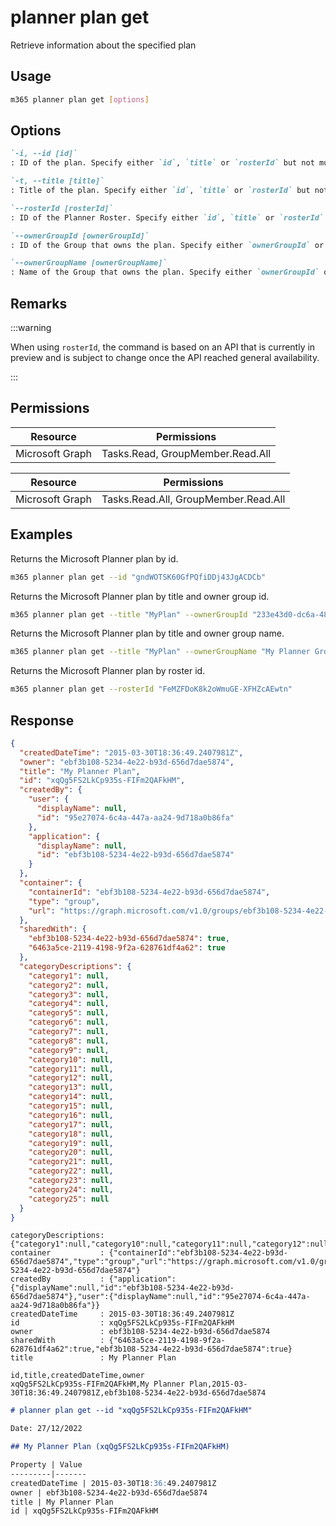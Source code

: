 
# planner plan get

Retrieve information about the specified plan

## Usage

```sh
m365 planner plan get [options]
```

## Options

```md definition-list
`-i, --id [id]`
: ID of the plan. Specify either `id`, `title` or `rosterId` but not multiple.

`-t, --title [title]`
: Title of the plan. Specify either `id`, `title` or `rosterId` but not multiple.

`--rosterId [rosterId]`
: ID of the Planner Roster. Specify either `id`, `title` or `rosterId` but not multiple.

`--ownerGroupId [ownerGroupId]`
: ID of the Group that owns the plan. Specify either `ownerGroupId` or `ownerGroupName` when using `title` but not both.

`--ownerGroupName [ownerGroupName]`
: Name of the Group that owns the plan. Specify either `ownerGroupId` or `ownerGroupName` when using `title` but not both.
```

<Global />

## Remarks

:::warning

When using `rosterId`, the command is based on an API that is currently in preview and is subject to change once the API reached general availability.

:::

## Permissions

<Tabs>
  <TabItem value="Delegated">

  | Resource        | Permissions                      |
  |-----------------|----------------------------------|
  | Microsoft Graph | Tasks.Read, GroupMember.Read.All |

  </TabItem>
  <TabItem value="Application">

  | Resource        | Permissions                          |
  |-----------------|--------------------------------------|
  | Microsoft Graph | Tasks.Read.All, GroupMember.Read.All |

  </TabItem>
</Tabs>

## Examples

Returns the Microsoft Planner plan by id.

```sh
m365 planner plan get --id "gndWOTSK60GfPQfiDDj43JgACDCb"
```

Returns the Microsoft Planner plan by title and owner group id.

```sh
m365 planner plan get --title "MyPlan" --ownerGroupId "233e43d0-dc6a-482e-9b4e-0de7a7bce9b4"
```

Returns the Microsoft Planner plan by title and owner group name.

```sh
m365 planner plan get --title "MyPlan" --ownerGroupName "My Planner Group"
```

Returns the Microsoft Planner plan by roster id.

```sh
m365 planner plan get --rosterId "FeMZFDoK8k2oWmuGE-XFHZcAEwtn"
```

## Response

<Tabs>
  <TabItem value="JSON">

  ```json
  {
    "createdDateTime": "2015-03-30T18:36:49.2407981Z",
    "owner": "ebf3b108-5234-4e22-b93d-656d7dae5874",
    "title": "My Planner Plan",
    "id": "xqQg5FS2LkCp935s-FIFm2QAFkHM",
    "createdBy": {
      "user": {
        "displayName": null,
        "id": "95e27074-6c4a-447a-aa24-9d718a0b86fa"
      },
      "application": {
        "displayName": null,
        "id": "ebf3b108-5234-4e22-b93d-656d7dae5874"
      }
    },
    "container": {
      "containerId": "ebf3b108-5234-4e22-b93d-656d7dae5874",
      "type": "group",
      "url": "https://graph.microsoft.com/v1.0/groups/ebf3b108-5234-4e22-b93d-656d7dae5874"
    },
    "sharedWith": {
      "ebf3b108-5234-4e22-b93d-656d7dae5874": true,
      "6463a5ce-2119-4198-9f2a-628761df4a62": true
    },
    "categoryDescriptions": {
      "category1": null,
      "category2": null,
      "category3": null,
      "category4": null,
      "category5": null,
      "category6": null,
      "category7": null,
      "category8": null,
      "category9": null,
      "category10": null,
      "category11": null,
      "category12": null,
      "category13": null,
      "category14": null,
      "category15": null,
      "category16": null,
      "category17": null,
      "category18": null,
      "category19": null,
      "category20": null,
      "category21": null,
      "category22": null,
      "category23": null,
      "category24": null,
      "category25": null
    }
  }
  ```

  </TabItem>
  <TabItem value="Text">

  ```text
  categoryDescriptions: {"category1":null,"category10":null,"category11":null,"category12":null,"category13":null,"category14":null,"category15":null,"category16":null,"category17":null,"category18":null,"category19":null,"category2":null,"category20":null,"category21":null,"category22":null,"category23":null,"category24":null,"category25":null,"category3":null,"category4":null,"category5":null,"category6":null,"category7":null,"category8":null,"category9":null}
  container           : {"containerId":"ebf3b108-5234-4e22-b93d-656d7dae5874","type":"group","url":"https://graph.microsoft.com/v1.0/groups/ebf3b108-5234-4e22-b93d-656d7dae5874"}
  createdBy           : {"application":{"displayName":null,"id":"ebf3b108-5234-4e22-b93d-656d7dae5874"},"user":{"displayName":null,"id":"95e27074-6c4a-447a-aa24-9d718a0b86fa"}}
  createdDateTime     : 2015-03-30T18:36:49.2407981Z
  id                  : xqQg5FS2LkCp935s-FIFm2QAFkHM
  owner               : ebf3b108-5234-4e22-b93d-656d7dae5874
  sharedWith          : {"6463a5ce-2119-4198-9f2a-628761df4a62":true,"ebf3b108-5234-4e22-b93d-656d7dae5874":true}
  title               : My Planner Plan
  ```

  </TabItem>
  <TabItem value="CSV">

  ```csv
  id,title,createdDateTime,owner
  xqQg5FS2LkCp935s-FIFm2QAFkHM,My Planner Plan,2015-03-30T18:36:49.2407981Z,ebf3b108-5234-4e22-b93d-656d7dae5874
  ```

  </TabItem>
  <TabItem value="Markdown">

  ```md
  # planner plan get --id "xqQg5FS2LkCp935s-FIFm2QAFkHM"

  Date: 27/12/2022

  ## My Planner Plan (xqQg5FS2LkCp935s-FIFm2QAFkHM)

  Property | Value
  ---------|-------
  createdDateTime | 2015-03-30T18:36:49.2407981Z
  owner | ebf3b108-5234-4e22-b93d-656d7dae5874
  title | My Planner Plan
  id | xqQg5FS2LkCp935s-FIFm2QAFkHM
  ```

  </TabItem>
</Tabs>
